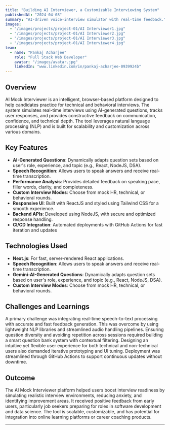 ```yaml
---
title: "Building AI Interviewer, a Customizable Interviewing System"
publishedAt: "2024-04-08"
summary: "AI-driven voice-interview simulator with real-time feedback."
images:
  - "/images/projects/project-01/AI Interviewer1.jpg"
  - "/images/projects/project-01/AI Interviewer2.jpg"
  - "/images/projects/project-01/AI Interviewer3.jpg"
  - "/images/projects/project-01/AI Interviewer4.jpg"
team:
  - name: "Pankaj Acharjee"
    role: "Full Stack Web Developer"
    avatar: "/images/avatar.jpg"
    linkedIn: "www.linkedin.com/in/pankaj-acharjee-0939924b" 
---
```


## Overview

AI Mock Interviewer is an intelligent, browser-based platform designed to help candidates practice for technical and behavioral interviews. The system simulates real-time interviews using AI-generated questions, tracks user responses, and provides constructive feedback on communication, confidence, and technical depth. The tool leverages natural language processing (NLP) and is built for scalability and customization across various domains.

## Key Features

- **AI-Generated Questions**: Dynamically adapts question sets based on user's role, experience, and topic (e.g., React, NodeJS, DSA).
- **Speech Recognition**: Allows users to speak answers and receive real-time transcription.
- **Performance Analysis**: Provides detailed feedback on speaking pace, filler words, clarity, and completeness.
- **Custom Interview Modes**: Choose from mock HR, technical, or behavioral rounds.
- **Responsive UI**: Built with ReactJS and styled using Tailwind CSS for a smooth experience.
- **Backend APIs**: Developed using NodeJS, with secure and optimized response handling.
- **CI/CD Integration**: Automated deployments with GitHub Actions for fast iteration and updates

## Technologies Used

- **Next.js**: For fast, server-rendered React applications.
- **Speech Recognition**: Allows users to speak answers and receive real-time transcription.
- **Gemini-AI-Generated Questions**: Dynamically adapts question sets based on user's role, experience, and topic (e.g., React, NodeJS, DSA).
- **Custom Interview Modes**: Choose from mock HR, technical, or behavioral rounds.


## Challenges and Learnings

A primary challenge was integrating real-time speech-to-text processing with accurate and fast feedback generation. This was overcome by using lightweight NLP libraries and streamlined audio handling pipelines. Ensuring question diversity and avoiding repetition across sessions required building a smart question bank system with contextual filtering. Designing an intuitive yet flexible user experience for both technical and non-technical users also demanded iterative prototyping and UI tuning. Deployment was streamlined through GitHub Actions to support continuous updates without downtime.

## Outcome

The AI Mock Interviewer platform helped users boost interview readiness by simulating realistic interview environments, reducing anxiety, and identifying improvement areas. It received positive feedback from early users, particularly job seekers preparing for roles in software development and data science. The tool is scalable, customizable, and has potential for integration into online learning platforms or career coaching products.

---